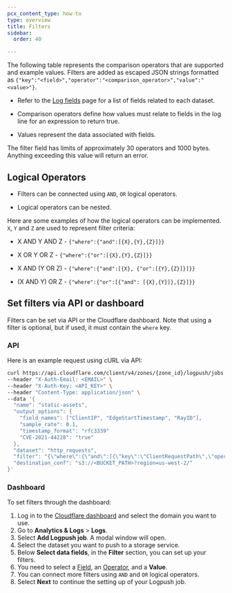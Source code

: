 ```yaml
---
pcx_content_type: how-to
type: overview
title: Filters
sidebar:
  order: 40

---
```



The following table represents the comparison operators that are supported and example values. Filters are added as escaped JSON strings formatted as `{"key":"<field>","operator":"<comparison_operator>","value":"<value>"}`.

* Refer to the [Log fields](/logs/reference/log-fields/) page for a list of fields related to each dataset.

* Comparison operators define how values must relate to fields in the log line for an expression to return true.

* Values represent the data associated with fields.



The filter field has limits of approximately 30 operators and 1000 bytes. Anything exceeding this value will return an error.

<Render file="filtering-limitations" />

## Logical Operators

* Filters can be connected using `AND`, `OR` logical operators.

* Logical operators can be nested.

Here are some examples of how the logical operators can be implemented. `X`, `Y` and `Z` are used to represent filter criteria:

* X AND Y AND Z - `{"where":{"and":[{X},{Y},{Z}]}}`

* X OR Y OR Z - `{"where":{"or":[{X},{Y},{Z}]}}`

* X AND (Y OR Z) - `{"where":{"and":[{X}, {"or":[{Y},{Z}]}]}}`

* (X AND Y) OR Z - `{"where":{"or":[{"and": [{X},{Y}]},{Z}]}}`

## Set filters via API or dashboard

Filters can be set via API or the Cloudflare dashboard. Note that using a filter is optional, but if used, it must contain the `where` key.

### API

Here is an example request using cURL via API:

```bash
curl https://api.cloudflare.com/client/v4/zones/{zone_id}/logpush/jobs \
--header "X-Auth-Email: <EMAIL>" \
--header "X-Auth-Key: <API_KEY>" \
--header "Content-Type: application/json" \
--data '{
  "name": "static-assets",
  "output_options": {
    "field_names": ["ClientIP", "EdgeStartTimestamp", "RayID"],
    "sample_rate": 0.1,
    "timestamp_format": "rfc3339"
    "CVE-2021-44228": "true"
  },
  "dataset": "http_requests",
  "filter": "{\"where\":{\"and\":[{\"key\":\"ClientRequestPath\",\"operator\":\"contains\",\"value\":\"/static\"},{\"key\":\"ClientRequestHost\",\"operator\":\"eq\",\"value\":\"example.com\"}]}}",
  "destination_conf": "s3://<BUCKET_PATH>?region=us-west-2/"
}'
```

### Dashboard

To set filters through the dashboard:

1. Log in to the [Cloudflare dashboard](https://dash.cloudflare.com/login) and select the domain you want to use.
2. Go to **Analytics & Logs** > **Logs**.
3. Select **Add Logpush job**. A modal window will open.
4. Select the dataset you want to push to a storage service.
5. Below **Select data fields**, in the **Filter** section, you can set up your filters.
6. You need to select  a [Field](/logs/reference/log-fields/), an [Operator](/logs/reference/filters/#logical-operators), and a **Value**.
7. You can connect more filters using `AND` and `OR` logical operators.
8. Select **Next** to continue the setting up of your Logpush job.
